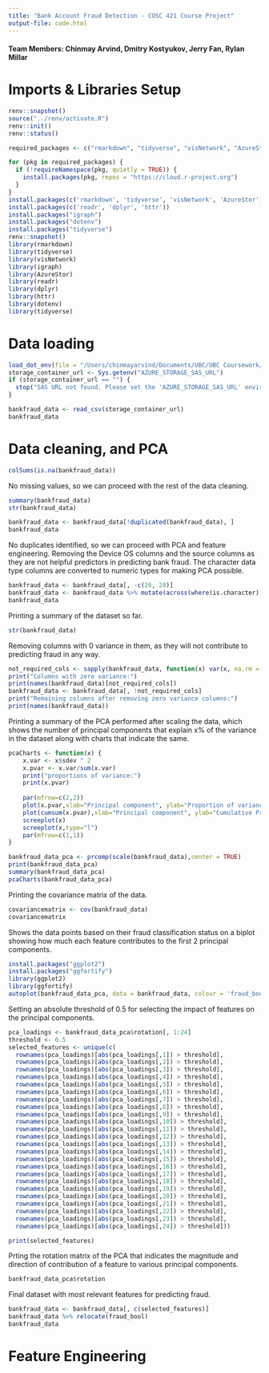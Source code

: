 ```yaml
---
title: "Bank Account Fraud Detection - COSC 421 Course Project"
output-file: code.html
---
```


#### Team Members: Chinmay Arvind, Dmitry Kostyukov, Jerry Fan, Rylan Millar

# Imports & Libraries Setup

```r
renv::snapshot()
source("../renv/activate.R")
renv::init()
renv::status()

required_packages <- c("rmarkdown", "tidyverse", "visNetwork", "AzureStor")

for (pkg in required_packages) {
  if (!requireNamespace(pkg, quietly = TRUE)) {
    install.packages(pkg, repos = "https://cloud.r-project.org")
  }
}
install.packages(c('rmarkdown', 'tidyverse', 'visNetwork', 'AzureStor'))
install.packages(c('readr', 'dplyr', 'httr'))
install.packages("igraph")
install.packages("dotenv")
install.packages("tidyverse")
renv::snapshot()
library(rmarkdown)
library(tidyverse)
library(visNetwork)
library(igraph)
library(AzureStor)
library(readr)
library(dplyr)
library(httr)
library(dotenv)
library(tidyverse)
```

# Data loading

```r
load_dot_env(file = "/Users/chinmayarvind/Documents/UBC/UBC Coursework/COSC 421/Course Project/Bank-Account-Fraud-Detection-with-Network-Science/.env")
storage_container_url <- Sys.getenv("AZURE_STORAGE_SAS_URL")
if (storage_container_url == "") {
  stop("SAS URL not found. Please set the 'AZURE_STORAGE_SAS_URL' environment variable.")
}

bankfraud_data <- read_csv(storage_container_url)
bankfraud_data
```

# Data cleaning, and PCA

```r
colSums(is.na(bankfraud_data))
```

No missing values, so we can proceed with the rest of the data cleaning.

```r
summary(bankfraud_data)
str(bankfraud_data)
```

```r
bankfraud_data <- bankfraud_data[!duplicated(bankfraud_data), ]
bankfraud_data
```

No duplicates identified, so we can proceed with PCA and feature engineering. Removing the Device OS columns and the source columns as they are not helpful predictors in predicting bank fraud. The character data type columns are converted to numeric types for making PCA possible.

```r
bankfraud_data <- bankfraud_data[, -c(26, 28)]
bankfraud_data <- bankfraud_data %>% mutate(across(where(is.character), ~ as.numeric(as.factor(.))))
bankfraud_data
```

Printing a summary of the dataset so far.

```r
str(bankfraud_data)
```

Removing columns with 0 variance in them, as they will not contribute to predicting fraud in any way.

```r
not_required_cols <- sapply(bankfraud_data, function(x) var(x, na.rm = TRUE) == 0)
print("Columns with zero variance:")
print(names(bankfraud_data)[not_required_cols])
bankfraud_data <- bankfraud_data[, !not_required_cols]
print("Remaining columns after removing zero variance columns:")
print(names(bankfraud_data))
```

Printing a summary of the PCA performed after scaling the data, which shows the number of principal components that explain x% of the variance in the dataset along with charts that indicate the same.

```r
pcaCharts <- function(x) {
    x.var <- x$sdev ^ 2
    x.pvar <- x.var/sum(x.var)
    print("proportions of variance:")
    print(x.pvar)
    
    par(mfrow=c(2,2))
    plot(x.pvar,xlab="Principal component", ylab="Proportion of variance explained", ylim=c(0,1), type='b')
    plot(cumsum(x.pvar),xlab="Principal component", ylab="Cumulative Proportion of variance explained", ylim=c(0,1), type='b')
    screeplot(x)
    screeplot(x,type="l")
    par(mfrow=c(1,1))
}

bankfraud_data_pca <- prcomp(scale(bankfraud_data),center = TRUE)
print(bankfraud_data_pca)
summary(bankfraud_data_pca)
pcaCharts(bankfraud_data_pca)
```

Printing the covariance matrix of the data.

```r
covariancematrix <- cov(bankfraud_data)
covariancematrix
```

Shows the data points based on their fraud classification status on a biplot showing how much each feature contributes to the first 2 principal components.

```r
install.packages("ggplot2")
install.packages("ggfortify")
library(ggplot2)
library(ggfortify)
autoplot(bankfraud_data_pca, data = bankfraud_data, colour = 'fraud_bool', loadings = TRUE, loadings.label = TRUE, loadings.label.size = 3)
```

Setting an absolute threshold of 0.5 for selecting the impact of features on the principal components.

```r
pca_loadings <- bankfraud_data_pca$rotation[, 1:24]
threshold <- 0.5
selected_features <- unique(c(
  rownames(pca_loadings)[abs(pca_loadings[,1]) > threshold],
  rownames(pca_loadings)[abs(pca_loadings[,2]) > threshold],
  rownames(pca_loadings)[abs(pca_loadings[,3]) > threshold],
  rownames(pca_loadings)[abs(pca_loadings[,4]) > threshold],
  rownames(pca_loadings)[abs(pca_loadings[,5]) > threshold],
  rownames(pca_loadings)[abs(pca_loadings[,6]) > threshold],
  rownames(pca_loadings)[abs(pca_loadings[,7]) > threshold],
  rownames(pca_loadings)[abs(pca_loadings[,8]) > threshold],
  rownames(pca_loadings)[abs(pca_loadings[,9]) > threshold],
  rownames(pca_loadings)[abs(pca_loadings[,10]) > threshold],
  rownames(pca_loadings)[abs(pca_loadings[,11]) > threshold],
  rownames(pca_loadings)[abs(pca_loadings[,12]) > threshold],
  rownames(pca_loadings)[abs(pca_loadings[,13]) > threshold],
  rownames(pca_loadings)[abs(pca_loadings[,14]) > threshold],
  rownames(pca_loadings)[abs(pca_loadings[,15]) > threshold],
  rownames(pca_loadings)[abs(pca_loadings[,16]) > threshold],
  rownames(pca_loadings)[abs(pca_loadings[,17]) > threshold],
  rownames(pca_loadings)[abs(pca_loadings[,18]) > threshold],
  rownames(pca_loadings)[abs(pca_loadings[,19]) > threshold],
  rownames(pca_loadings)[abs(pca_loadings[,20]) > threshold],
  rownames(pca_loadings)[abs(pca_loadings[,21]) > threshold],
  rownames(pca_loadings)[abs(pca_loadings[,22]) > threshold],
  rownames(pca_loadings)[abs(pca_loadings[,23]) > threshold],
  rownames(pca_loadings)[abs(pca_loadings[,24]) > threshold]))

print(selected_features)
```

Prting the rotation matrix of the PCA that indicates the magnitude and direction of contribution of a feature to various principal components.

```r
bankfraud_data_pca$rotation
```

Final dataset with most relevant features for predicting fraud.

```r
bankfraud_data <- bankfraud_data[, c(selected_features)]
bankfraud_data %>% relocate(fraud_bool)
bankfraud_data
```

# Feature Engineering

